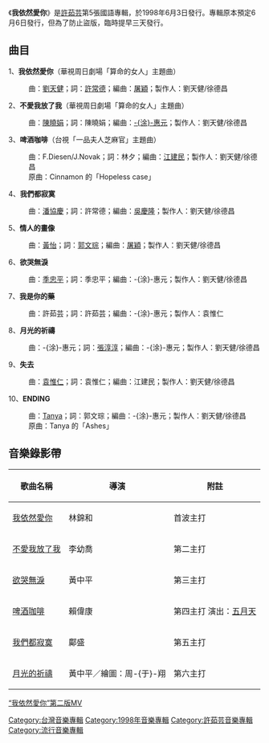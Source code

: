 {{Album infobox | <!-- See Wikipedia:WikiProject_Albums -->
|  Name        = 我依然愛你
|  Type        = [[專輯|專輯]]
|  Artist      = [[許茹芸|許茹芸]]
|  Cover       = Valen hsu - 我依然愛你.jpg
|  Released    = 1998年6月3日
|  Recorded    =
|  Genre       = [[流行音樂|流行音樂]]
|  Length      =
|  Label       = {{hlist|東方唱片|[[上華唱片|上華唱片]]}}
|  Producer    = 
|  Reviews     =
|  Last album  = [[日光機場|日光機場]]<br />(1997年)
|  This album  = '''我依然愛你'''<br />(1998年)
|  Next album  = [[你是最ㄞˋ|你是最ㄞˋ]]<br />(1998年)
}}

《'''我依然愛你'''》是[[許茹芸|許茹芸]]第5張國語專輯，於1998年6月3日發行。專輯原本預定6月6日發行，但為了防止盜版，臨時提早三天發行。

==曲目==
1、'''我依然愛你'''（華視周日劇場「算命的女人」主題曲）
:曲：[[劉天健|劉天健]]；詞：[[許常德|許常德]]；編曲：[[屠穎|屠穎]]；製作人：劉天健/徐德昌
2、'''不愛我放了我'''（華視周日劇場「算命的女人」主題曲）
:曲：[[陳曉娟|陳曉娟]]；詞：陳曉娟；編曲：[[涂惠元|-{涂}-惠元]]；製作人：劉天健/徐德昌
3、'''啤酒咖啡'''（台視「一品夫人芝麻官」主題曲）
:曲：F.Diesen/J.Novak；詞：林夕；編曲：[[江建民_(音乐)|江建民]]；製作人：劉天健/徐德昌
:原曲：Cinnamon 的「Hopeless case」
4、'''我們都寂寞'''
:曲：[[潘協慶|潘協慶]]；詞：許常德；編曲：[[吳慶隆|吳慶隆]]；製作人：劉天健/徐德昌
5、'''情人的畫像'''
:曲：[[黃怡_(音樂人)|黃怡]]；詞：[[郭文琮|郭文琮]]；編曲：[[屠穎|屠穎]]；製作人：劉天健/徐德昌
6、'''欲哭無淚'''
:曲：[[季忠平|季忠平]]；詞：季忠平；編曲：-{涂}-惠元；製作人：劉天健/徐德昌
7、'''我是你的藥'''
:曲：許茹芸；詞：許茹芸；編曲：-{涂}-惠元；製作人：袁惟仁
8、'''月光的祈禱'''
:曲：-{涂}-惠元；詞：[[張淳淳|張淳淳]]；編曲：-{涂}-惠元；製作人：劉天健/徐德昌
9、'''失去'''
:曲：[[袁惟仁|袁惟仁]]；詞：袁惟仁；編曲：江建民；製作人：劉天健/徐德昌
10、'''ENDING'''
:曲：[[蔡健雅|Tanya]]；詞：郭文琮；編曲：-{涂}-惠元；製作人：劉天健/徐德昌
:原曲：Tanya 的「Ashes」

== 音樂錄影帶 ==
{| class="wikitable"
!歌曲名稱
!導演
!附註
|-
|[https://www.youtube.com/watch?v=WAju0GNc_SU 我依然愛你] {{Wayback|url=https://www.youtube.com/watch?v=WAju0GNc_SU |date=20200801140551 }}
|林錦和
|首波主打
|-
|[https://www.youtube.com/watch?v=75-hInT7NKk 不愛我放了我] {{Wayback|url=https://www.youtube.com/watch?v=75-hInT7NKk |date=20201002205621 }}
|李幼喬
|第二主打
|-
|[https://www.youtube.com/watch?v=3nR5NweiOVM 欲哭無淚] {{Wayback|url=https://www.youtube.com/watch?v=3nR5NweiOVM |date=20200801135155 }}
|黃中平
|第三主打
|-
|[https://www.youtube.com/watch?v=uYwKjoaTZe4 啤酒咖啡] {{Wayback|url=https://www.youtube.com/watch?v=uYwKjoaTZe4 |date=20201229115121 }}
|賴偉康
|第四主打
演出：[[五月天|五月天]]
|-
|[https://www.youtube.com/watch?v=r99hESMO--E 我們都寂寞] {{Wayback|url=https://www.youtube.com/watch?v=r99hESMO--E |date=20200801135207 }}
|鄺盛
|第五主打
|-
|[https://www.youtube.com/watch?v=zSot1AbSoFA 月光的祈禱] {{Wayback|url=https://www.youtube.com/watch?v=zSot1AbSoFA |date=20200801135220 }}
|黃中平／繪圖：周-{于}-翔
|第六主打
|}
[https://www.youtube.com/watch?v=zmBLmVfGZMY “我依然愛你”第二版MV] {{Wayback|url=https://www.youtube.com/watch?v=zmBLmVfGZMY |date=20200801135117 }}


{{許茹芸}}

[[Category:台灣音樂專輯|Category:台灣音樂專輯]]
[[Category:1998年音樂專輯|Category:1998年音樂專輯]]
[[Category:許茹芸音樂專輯|Category:許茹芸音樂專輯]]
[[Category:流行音樂專輯|Category:流行音樂專輯]]